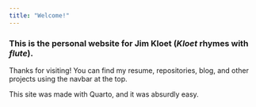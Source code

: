 ```yaml
---
title: "Welcome!"
---
```


### This is the personal website for Jim Kloet (*Kloet* rhymes with *flute*).

Thanks for visiting! You can find my resume, repositories, blog, and other projects using the navbar at the top.

This site was made with Quarto, and it was absurdly easy.
